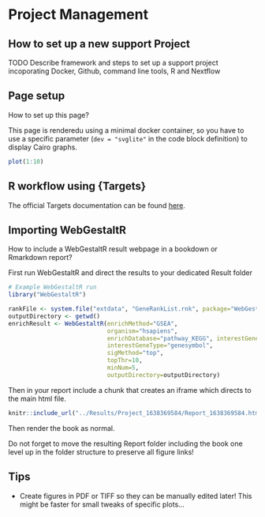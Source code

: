 # Project Management

## How to set up a new support Project

TODO Describe framework and steps to set up a support project incoporating Docker, Github, command line tools, R and Nextflow

## Page setup

How to set up this page?

This page is renderedu using a minimal docker container, so you have to use a specific parameter (`dev = "svglite"` in the code block definition) to display Cairo graphs.

```r
plot(1:10)
```

## R workflow using {Targets}

The official Targets documentation can be found [here](https://books.ropensci.org/targets/){target="blank"}.

## Importing WebGestaltR

How to include a WebGestaltR result webpage in a bookdown or Rmarkdown report?

First run WebGestaltR and direct the results to your dedicated Result folder

```r
# Example WebGestaltR run
library("WebGestaltR")

rankFile <- system.file("extdata", "GeneRankList.rnk", package="WebGestaltR")
outputDirectory <- getwd()
enrichResult <- WebGestaltR(enrichMethod="GSEA", 
                            organism="hsapiens",
                            enrichDatabase="pathway_KEGG", interestGeneFile=rankFile,
                            interestGeneType="genesymbol", 
                            sigMethod="top", 
                            topThr=10, 
                            minNum=5,
                            outputDirectory=outputDirectory)
```

Then in your report include a chunk that creates an iframe which directs to the main html file.

```r
knitr::include_url("../Results/Project_1638369584/Report_1638369584.html", height = "800px")
```

Then render the book as normal.

::: {.rmdnote}

Do not forget to move the resulting Report folder including the book one level up in the folder structure to preserve all figure links!

:::

## Tips

- Create figures in PDF or TIFF so they can be manually edited later! This might be faster for small tweaks of specific plots...

